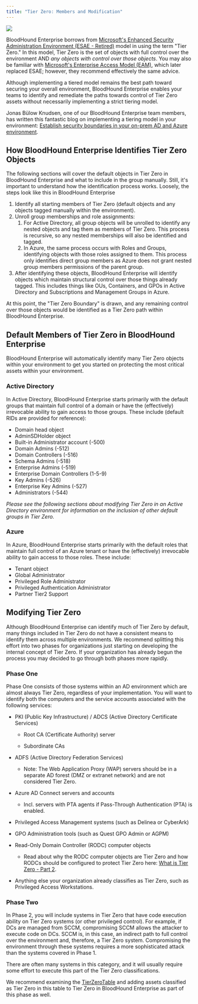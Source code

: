 ---
title: "Tier Zero: Members and Modification"
---

<img noZoom src="/assets/enterprise-AND-community-edition-pill-tag.svg"/>   

BloodHound Enterprise borrows from [Microsoft's Enhanced Security Administration Environment (ESAE - Retired)](https://learn.microsoft.com/en-us/security/compass/esae-retirement) model in using the term "Tier Zero." In this model, Tier Zero is the set of objects with full control over the environment AND _any objects with control over those objects_. You may also be familiar with [Microsoft's Enterprise Access Model (EAM)](https://learn.microsoft.com/en-us/security/compass/privileged-access-access-model), which later replaced ESAE; however, they recommend effectively the same advice.

Although implementing a tiered model remains the best path toward securing your overall environment, BloodHound Enterprise enables your teams to identify and remediate the paths towards control of Tier Zero assets without necessarily implementing a strict tiering model.

Jonas Bülow Knudsen, one of our BloodHound Enterprise team members, has written this fantastic blog on implementing a tiering model in your environment: [Establish security boundaries in your on-prem AD and Azure environment](https://posts.specterops.io/establish-security-boundaries-in-your-on-prem-ad-and-azure-environment-dcb44498cfc2).

## How BloodHound Enterprise Identifies Tier Zero Objects

The following sections will cover the default objects in Tier Zero in BloodHound Enterprise and what to include in the group manually. Still, it's important to understand how the identification process works. Loosely, the steps look like this in BloodHound Enterprise

1.  Identify all starting members of Tier Zero (default objects and any objects tagged manually within the environment).
2.  Unroll group memberships and role assignments:
    1.  For Active Directory, all group objects will be unrolled to identify any nested objects and tag them as members of Tier Zero. This process is recursive, so any nested memberships will also be identified and tagged.
    2.  In Azure, the same process occurs with Roles and Groups, identifying objects with those roles assigned to them. This process only identifies direct group members as Azure does not grant nested group members permissions of the parent group.
3.  After identifying these objects, BloodHound Enterprise will identify objects which maintain structural control over those things already tagged. This includes things like OUs, Containers, and GPOs in Active Directory and Subscriptions and Management Groups in Azure.

At this point, the "Tier Zero Boundary" is drawn, and any remaining control over those objects would be identified as a Tier Zero path within BloodHound Enterprise.

## Default Members of Tier Zero in BloodHound Enterprise

BloodHound Enterprise will automatically identify many Tier Zero objects within your environment to get you started on protecting the most critical assets within your environment.

### Active Directory

In Active Directory, BloodHound Enterprise starts primarily with the default groups that maintain full control of a domain or have the (effectively) irrevocable ability to gain access to those groups. These include (default RIDs are provided for reference):

* Domain head object
* AdminSDHolder object
* Built-in Administrator account (-500)
* Domain Admins (-512)
* Domain Controllers (-516)
* Schema Admins (-518)
* Enterprise Admins (-519)
* Enterprise Domain Controllers (1-5-9)
* Key Admins (-526)
* Enterprise Key Admins (-527)
* Administrators (-544)

_Please see the following sections about modifying Tier Zero in an Active Directory environment for information on the inclusion of other default groups in Tier Zero._

### Azure

In Azure, BloodHound Enterprise starts primarily with the default roles that maintain full control of an Azure tenant or have the (effectively) irrevocable ability to gain access to those roles. These include:

* Tenant object
* Global Administrator
* Privileged Role Administrator
* Privileged Authentication Administrator
* Partner Tier2 Support

## Modifying Tier Zero

Although BloodHound Enterprise can identify much of Tier Zero by default, many things included in Tier Zero do not have a consistent means to identify them across multiple environments. We recommend splitting this effort into two phases for organizations just starting on developing the internal concept of Tier Zero. If your organization has already begun the process you may decided to go through both phases more rapidly.

### Phase One

Phase One consists of those systems within an AD environment which are almost always Tier Zero, regardless of your implementation. You will want to identify both the computers and the service accounts associated with the following services:

* PKI (Public Key Infrastructure) / ADCS (Active Directory Certificate Services)

    * Root CA (Certificate Authority) server

    * Subordinate CAs

* ADFS (Active Directory Federation Services)

    * Note: The Web Application Proxy (WAP) servers should be in a separate AD forest (DMZ or extranet network) and are not considered Tier Zero.

* Azure AD Connect servers and accounts

    * Incl. servers with PTA agents if Pass-Through Authentication (PTA) is enabled.

* Privileged Access Management systems (such as Delinea or CyberArk)

* GPO Administration tools (such as Quest GPO Admin or AGPM)

* Read-Only Domain Controller (RODC) computer objects
    * Read about why the RODC computer objects are Tier Zero and how RODCs should be configured to protect Tier Zero here: [What is Tier Zero - Part 2](https://posts.specterops.io/what-is-tier-zero-part-2-6e1d14fddcaf).
* Anything else your organization already classifies as Tier Zero, such as Privileged Access Workstations.

### Phase Two

In Phase 2, you will include systems in Tier Zero that have code execution ability on Tier Zero systems (or other privileged control). For example, if DCs are managed from SCCM, compromising SCCM allows the attacker to execute code on DCs. SCCM is, in this case, an indirect path to full control over the environment and, therefore, a Tier Zero system. Compromising the environment through these systems requires a more sophisticated attack than the systems covered in Phase 1.

There are often many systems in this category, and it will usually require some effort to execute this part of the Tier Zero classifications.

We recommend examining the [TierZeroTable](https://github.com/SpecterOps/TierZeroTable) and adding assets classified as Tier Zero in this table to Tier Zero in BloodHound Enterprise as part of this phase as well.
